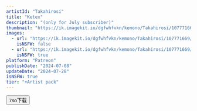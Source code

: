 ```yaml
---
artistId: "Takahirosi"
title: "Ketex"
description: "(only for July subscriber)"
thumbnail: "https://ik.imagekit.io/dgfwhfvkn/kemono/Takahirosi/107771669/p26_1_ori_1_Qlx1EDHib.avif?updatedAt=1737163686112"
images:
  - url: "https://ik.imagekit.io/dgfwhfvkn/kemono/Takahirosi/107771669/p26_1_ori_1_Qlx1EDHib.avif?updatedAt=1737163686112"
    isNSFW: false
  - url: "https://ik.imagekit.io/dgfwhfvkn/kemono/Takahirosi/107771669/p26_1_ori_8_2ImxPHVNH.avif?updatedAt=1737163685365"
    isNSFW: true
platform: "Patreon"
publishDate: "2024-07-08"
updateDate: "2024-07-28"
isNSFW: true
tier: "+Artist pack"
---
```



<Button
      isExternal
      isBlock
      variant="flat"
      color="foreground"
      as={Link}
      href="https://pan.7so.top/f/NOOjfj/_1_KETEX.7z"
    >
      7so下载
    </Button>